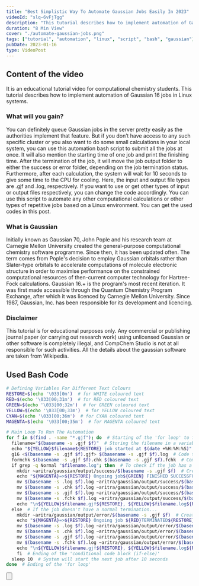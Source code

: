 ```yaml
---
title: "Best Simplistic Way To Automate Gaussian Jobs Easily In 2023"
videoId: "slq-6vFjTgg"
description: "This tutorial describes how to implement automation of Gaussian 16 jobs in Linux systems."
duration: "8 Min View"
cover: "./automate-gaussian-jobs.png"
tags: ["tutorial", "automation", "linux", "script", "bash", "gaussian"]
pubDate: 2023-01-16
type: VideoPost
---
```



## Content of the video

It is an educational tutorial video for computational chemistry students. This tutorial describes how to implement automation of Gaussian 16 jobs in Linux systems.

### What will you gain?

You can definitely queue Gaussian jobs in the server pretty easily as the authorities implement that feature. But if you don’t have access to any such specific cluster or you also want to do some small calculations in your local system, you can use this automation bash script to submit all the jobs at once. It will also mention the starting time of one job and print the finishing time. After the termination of the job, it will move the job output folder to either the success or error folder, depending on the job termination status. Furthermore, after each calculation, the system will wait for 10 seconds to give some time to the CPU for cooling. Here, the input and output file types are .gjf and .log, respectively. If you want to use or get other types of input or output files respectively, you can change the code accordingly. You can use this script to automate any other computational calculations or other types of repetitive jobs based on a Linux environment. You can get the used codes in this post.

### What is Gaussian

Initially known as Gaussian 70, John Pople and his research team at Carnegie Mellon University created the general-purpose computational chemistry software programme. Since then, it has been updated often. The term comes from Pople's decision to employ Gaussian orbitals rather than Slater-type orbitals to accelerate computations of molecule electronic structure in order to maximise performance on the constrained computational resources of then-current computer technology for Hartree-Fock calculations. Gaussian 16.+ is the program's most recent iteration. It was first made accessible through the Quantum Chemistry Program Exchange, after which it was licenced by Carnegie Mellon University. Since 1987, Gaussian, Inc. has been responsible for its development and licencing.

### Disclaimer

This tutorial is for educational purposes only. Any commercial or publishing journal paper (or carrying out research work) using unlicensed Gaussian or other software is completely illegal, and CompChem Studio is not at all responsible for such activities. All the details about the gaussian software are taken from Wikipedia.

## Used Bash Code

```bash title="automation.sh"
# Defining Variables For Different Text Colours
RESTORE=$(echo '\033[0m')  # for WHITE coloured text
RED=$(echo '\033[00;31m')  # for RED coloured text
GREEN=$(echo '\033[00;32m')  # for GREEN coloured text
YELLOW=$(echo '\033[00;33m')  # for YELLOW coloured text
CYAN=$(echo '\033[00;36m')  # for CYAN coloured text
MAGENTA=$(echo '\033[00;35m')  # for MAGENTA coloured text

# Main Loop To Run The Automation
for f in $(find . -name "*.gjf"); do  # Starting of the 'for loop' to find the input files in the same folder
  filename="$(basename -s .gjf $f)"  # Storing the filename in a variable
  echo "${YELLOW}$filename${RESTORE} job started at $(date +%H:%M:%S)"  # Prints the job starting status
  g16 <$(basename -s .gjf $f).gjf> $(basename -s .gjf $f).log  # Code to run Gaussian jobs. You can modify the command accordingly for other computational calculations or other type of repetitive jobs
  formchk $(basename -s .gjf $f).chk $(basename -s .gjf $f).fchk  # Command to create the formatted checkpoint file. You can delete this line if not needed.
  if grep -q Normal "$filename.log"; then  # To check if the job has a normal termination
    mkdir ~aritra/gaussian/output/success/$(basename -s .gjf $f)  # Creating a folder inside success folder with corresponding filename
    echo "${MAGENTA}=>${RESTORE} Ongoing job${GREEN} FINISHED SUCCESSFULLY${RESTORE} at $(date +%H:%M:%S)"  # Prints the job normal termination status
    mv $(basename -s .log $f).log ~aritra/gaussian/output/success/$(basename -s .gjf $f)  # Move the .log file into specific output folder
    mv $(basename -s .chk $f).log ~aritra/gaussian/output/success/$(basename -s .gjf $f)  # Move the .chk file into specific output folder
    mv $(basename -s .gjf $f).log ~aritra/gaussian/output/success/$(basename -s .gjf $f)  # Move the .gjf file into specific output folder
    mv $(basename -s .fchk $f).log ~aritra/gaussian/output/success/$(basename -s .gjf $f)  # Move the .fchk file into specific output folder. Delete this line if you have removed the code to generate formatted checkpoint file.
    echo "\n${YELLOW}$filename.gjf${RESTORE}, ${YELLOW}$filename.log${RESTORE}, ${YELLOW}$filename.chk${RESTORE} & ${YELLOW}$filename.fchk${RESTORE} files have been moved into the ${CYAN}output/success/$filename${RESTORE} folder\n-----------------\n"  # Prints the status of the moved files
  else  # If the job doesn't have a normal termination...
    mkdir ~aritra/gaussian/output/error/$(basename -s .gjf $f)  # Creating a folder inside error folder with corresponding filename
    echo "${MAGENTA}=>${RESTORE} Ongoing job ${RED}TERMINATED${RESTORE} at $(date +%H:%M:%S)"  # Prints the job error termination status
    mv $(basename -s .log $f).log ~aritra/gaussian/output/error/$(basename -s .gjf $f)  # Move the .log file into specific output folder
    mv $(basename -s .chk $f).log ~aritra/gaussian/output/error/$(basename -s .gjf $f)  # Move the .chk file into specific output folder
    mv $(basename -s .gjf $f).log ~aritra/gaussian/output/error/$(basename -s .gjf $f)  # Move the .gjf file into specific output folder
    mv $(basename -s .fchk $f).log ~aritra/gaussian/output/error/$(basename -s .gjf $f)  # Move the .fchk file into specific output folder. Delete this line if you have removed the code to generate formatted checkpoint file.
    echo "\n${YELLOW}$filename.gjf${RESTORE}, ${YELLOW}$filename.log${RESTORE}, ${YELLOW}$filename.chk${RESTORE} & ${YELLOW}$filename.fchk${RESTORE} files have been moved into the ${CYAN}output/error/$filename${RESTORE} folder\n-----------------\n"  # Prints the status of the moved files
    fi  # Ending of the 'conditional code block (if-else)'
  sleep 10  # System will start the next job after 10 seconds
done  # Ending of the 'for loop'

```

<Button
  text="Download Automation Script"
  href="/download/videos/gaussian/best-simplistic-way-to-automate-gaussian-jobs-easily-in-2023/automation.sh"
  download="automation.sh"
  customStyle="margin-bottom: 25px; text-decoration: none;"
/>
